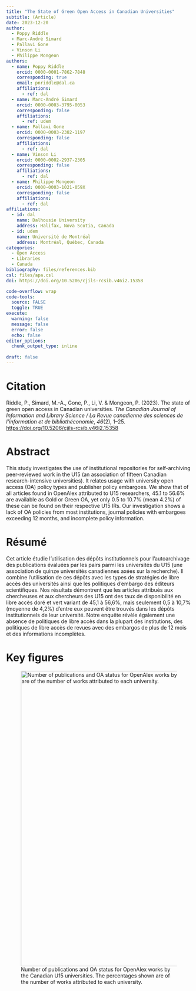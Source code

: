 ```yaml
---
title: "The State of Green Open Access in Canadian Universities"
subtitle: (Article)
date: 2023-12-20
author:
  - Poppy Riddle
  - Marc-André Simard
  - Pallavi Gone
  - Vinson Li
  - Philippe Mongeon
authors:
  - name: Poppy Riddle 
    orcid: 0000-0001-7862-7848
    corresponding: true
    email: pnriddle@dal.ca
    affiliations: 
      - ref: dal
  - name: Marc-André Simard
    orcid: 0000-0003-3795-0053
    corresponding: false
    affiliations:
      - ref: udem
  - name: Pallavi Gone
    orcid: 0000-0003-2382-1197
    corresponding: false
    affiliations: 
      - ref: dal
  - name: Vinson Li
    orcid: 0000-0002-2937-2305
    corresponding: false
    affiliations: 
      - ref: dal
  - name: Philippe Mongeon
    orcid: 0000-0003-1021-059X
    corresponding: false
    affiliations: 
      - ref: dal
affiliations:
  - id: dal
    name: Dalhousie University
    address: Halifax, Nova Scotia, Canada
  - id: udem
    name: Université de Montréal
    address: Montréal, Québec, Canada
categories: 
  - Open Access
  - Libraries
  - Canada
bibliography: files/references.bib
csl: files/apa.csl
doi: https://doi.org/10.5206/cjils-rcsib.v46i2.15358

code-overflow: wrap
code-tools: 
  source: FALSE
  toggle: TRUE
execute:
  warning: false
  message: false
  error: false
  echo: false
editor_options: 
  chunk_output_type: inline
  
draft: false
---
```


# Citation

Riddle, P., Simard, M.-A., Gone, P., Li, V. & Mongeon, P. (2023). The state of green open access in Canadian universities. *The Canadian Journal of Information and Library Science / La Revue canadienne des sciences de l’information et de bibliothéconomie*, *46*(2), 1–25. <https://doi.org/10.5206/cjils-rcsib.v46i2.15358>

# Abstract

This study investigates the use of institutional repositories for self-archiving peer-reviewed work in the U15 (an association of fifteen Canadian research-intensive universities). It relates usage with university open access (OA) policy types and publisher policy embargoes. We show that of all articles found in OpenAlex attributed to U15 researchers, 45.1 to 56.6% are available as Gold or Green OA, yet only 0.5 to 10.7% (mean 4.2%) of these can be found on their respective U15 IRs. Our investigation shows a lack of OA policies from most institutions, journal policies with embargoes exceeding 12 months, and incomplete policy information.

# Résumé

Cet article étudie l'utilisation des dépôts institutionnels pour l’autoarchivage des publications évaluées par les pairs parmi les universités du U15 (une association de quinze universités canadiennes axées sur la recherche). Il combine l'utilisation de ces dépôts avec les types de stratégies de libre accès des universités ainsi que les politiques d’embargo des éditeurs scientifiques. Nos résultats démontrent que les articles attribués aux chercheuses et aux chercheurs des U15 ont des taux de disponibilité en libre accès doré et vert variant de 45,1 à 56,6%, mais seulement 0,5 à 10,7% (moyenne de 4,2%) d'entre eux peuvent être trouvés dans les dépôts institutionnels de leur université. Notre enquête révèle également une absence de politiques de libre accès dans la plupart des institutions, des politiques de libre accès de revues avec des embargos de plus de 12 mois et des informations incomplètes.

# Key figures

![Number of publications and OA status for OpenAlex works by the Canadian U15 universities. The percentages shown are of the number of works attributed to each university.](images/clipboard-890811151.png){fig-align="center" width="800"}

